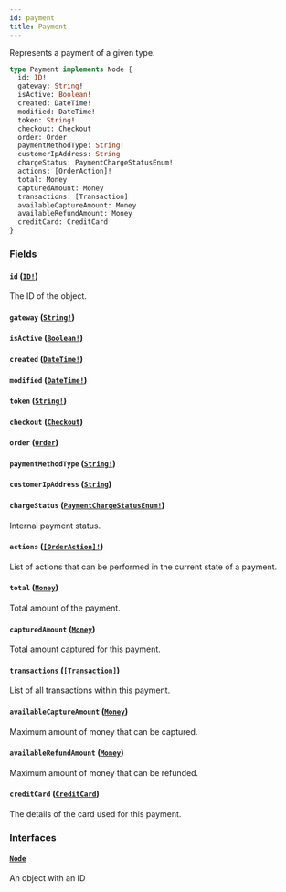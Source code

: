 ```yaml
---
id: payment
title: Payment
---
```


Represents a payment of a given type.

```graphql
type Payment implements Node {
  id: ID!
  gateway: String!
  isActive: Boolean!
  created: DateTime!
  modified: DateTime!
  token: String!
  checkout: Checkout
  order: Order
  paymentMethodType: String!
  customerIpAddress: String
  chargeStatus: PaymentChargeStatusEnum!
  actions: [OrderAction]!
  total: Money
  capturedAmount: Money
  transactions: [Transaction]
  availableCaptureAmount: Money
  availableRefundAmount: Money
  creditCard: CreditCard
}
```

### Fields

#### `id` ([`ID!`](/developer/api-reference/scalars/id.mdx))

The ID of the object.

#### `gateway` ([`String!`](/developer/api-reference/scalars/string.mdx))

#### `isActive` ([`Boolean!`](/developer/api-reference/scalars/boolean.mdx))

#### `created` ([`DateTime!`](/developer/api-reference/scalars/date-time.mdx))

#### `modified` ([`DateTime!`](/developer/api-reference/scalars/date-time.mdx))

#### `token` ([`String!`](/developer/api-reference/scalars/string.mdx))

#### `checkout` ([`Checkout`](/developer/api-reference/objects/checkout.mdx))

#### `order` ([`Order`](/developer/api-reference/objects/order.mdx))

#### `paymentMethodType` ([`String!`](/developer/api-reference/scalars/string.mdx))

#### `customerIpAddress` ([`String`](/developer/api-reference/scalars/string.mdx))

#### `chargeStatus` ([`PaymentChargeStatusEnum!`](/developer/api-reference/enums/payment-charge-status-enum.mdx))

Internal payment status.

#### `actions` ([`[OrderAction]!`](/developer/api-reference/enums/order-action.mdx))

List of actions that can be performed in the current state of a payment.

#### `total` ([`Money`](/developer/api-reference/objects/money.mdx))

Total amount of the payment.

#### `capturedAmount` ([`Money`](/developer/api-reference/objects/money.mdx))

Total amount captured for this payment.

#### `transactions` ([`[Transaction]`](/developer/api-reference/objects/transaction.mdx))

List of all transactions within this payment.

#### `availableCaptureAmount` ([`Money`](/developer/api-reference/objects/money.mdx))

Maximum amount of money that can be captured.

#### `availableRefundAmount` ([`Money`](/developer/api-reference/objects/money.mdx))

Maximum amount of money that can be refunded.

#### `creditCard` ([`CreditCard`](/developer/api-reference/objects/credit-card.mdx))

The details of the card used for this payment.

### Interfaces

#### [`Node`](/developer/api-reference/interfaces/node.mdx)

An object with an ID
